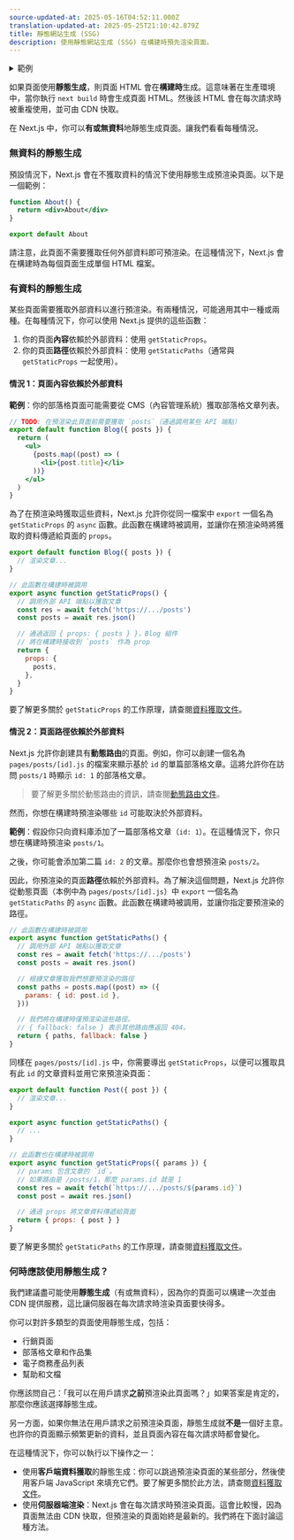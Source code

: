 ```yaml
---
source-updated-at: 2025-05-16T04:52:11.000Z
translation-updated-at: 2025-05-25T21:10:42.879Z
title: 靜態網站生成 (SSG)
description: 使用靜態網站生成 (SSG) 在構建時預先渲染頁面。
---
```


<details>
  <summary>範例</summary>

- [WordPress 範例](https://github.com/vercel/next.js/tree/canary/examples/cms-wordpress)([演示](https://next-blog-wordpress.vercel.app))
- [使用 markdown 檔案的部落格起始專案](https://github.com/vercel/next.js/tree/canary/examples/blog-starter) ([演示](https://next-blog-starter.vercel.app/))
- [DatoCMS 範例](https://github.com/vercel/next.js/tree/canary/examples/cms-datocms) ([演示](https://next-blog-datocms.vercel.app/))
- [TakeShape 範例](https://github.com/vercel/next.js/tree/canary/examples/cms-takeshape) ([演示](https://next-blog-takeshape.vercel.app/))
- [Sanity 範例](https://github.com/vercel/next.js/tree/canary/examples/cms-sanity) ([演示](https://next-blog-sanity.vercel.app/))
- [Prismic 範例](https://github.com/vercel/next.js/tree/canary/examples/cms-prismic) ([演示](https://next-blog-prismic.vercel.app/))
- [Contentful 範例](https://github.com/vercel/next.js/tree/canary/examples/cms-contentful) ([演示](https://next-blog-contentful.vercel.app/))
- [Strapi 範例](https://github.com/vercel/next.js/tree/canary/examples/cms-strapi) ([演示](https://next-blog-strapi.vercel.app/))
- [Prepr 範例](https://github.com/vercel/next.js/tree/canary/examples/cms-prepr) ([演示](https://next-blog-prepr.vercel.app/))
- [Agility CMS 範例](https://github.com/vercel/next.js/tree/canary/examples/cms-agilitycms) ([演示](https://next-blog-agilitycms.vercel.app/))
- [Cosmic 範例](https://github.com/vercel/next.js/tree/canary/examples/cms-cosmic) ([演示](https://next-blog-cosmic.vercel.app/))
- [ButterCMS 範例](https://github.com/vercel/next.js/tree/canary/examples/cms-buttercms) ([演示](https://next-blog-buttercms.vercel.app/))
- [Storyblok 範例](https://github.com/vercel/next.js/tree/canary/examples/cms-storyblok) ([演示](https://next-blog-storyblok.vercel.app/))
- [GraphCMS 範例](https://github.com/vercel/next.js/tree/canary/examples/cms-graphcms) ([演示](https://next-blog-graphcms.vercel.app/))
- [Kontent 範例](https://github.com/vercel/next.js/tree/canary/examples/cms-kontent-ai) ([演示](https://next-blog-kontent.vercel.app/))
- [Builder.io 範例](https://github.com/vercel/next.js/tree/canary/examples/cms-builder-io) ([演示](https://cms-builder-io.vercel.app/))
- [TinaCMS 範例](https://github.com/vercel/next.js/tree/canary/examples/cms-tina) ([演示](https://cms-tina-example.vercel.app/))
- [靜態推文 (演示)](https://static-tweet.vercel.app/)
- [Enterspeed 範例](https://github.com/vercel/next.js/tree/canary/examples/cms-enterspeed) ([演示](https://next-blog-demo.enterspeed.com/))

</details>

如果頁面使用**靜態生成**，則頁面 HTML 會在**構建時**生成。這意味著在生產環境中，當你執行 `next build` 時會生成頁面 HTML。然後該 HTML 會在每次請求時被重複使用，並可由 CDN 快取。

在 Next.js 中，你可以**有或無資料**地靜態生成頁面。讓我們看看每種情況。

### 無資料的靜態生成

預設情況下，Next.js 會在不獲取資料的情況下使用靜態生成預渲染頁面。以下是一個範例：

```jsx
function About() {
  return <div>About</div>
}

export default About
```

請注意，此頁面不需要獲取任何外部資料即可預渲染。在這種情況下，Next.js 會在構建時為每個頁面生成單個 HTML 檔案。

### 有資料的靜態生成

某些頁面需要獲取外部資料以進行預渲染。有兩種情況，可能適用其中一種或兩種。在每種情況下，你可以使用 Next.js 提供的這些函數：

1. 你的頁面**內容**依賴於外部資料：使用 `getStaticProps`。
2. 你的頁面**路徑**依賴於外部資料：使用 `getStaticPaths`（通常與 `getStaticProps` 一起使用）。

#### 情況 1：頁面內容依賴於外部資料

**範例**：你的部落格頁面可能需要從 CMS（內容管理系統）獲取部落格文章列表。

```jsx
// TODO: 在預渲染此頁面前需要獲取 `posts`（通過調用某些 API 端點）
export default function Blog({ posts }) {
  return (
    <ul>
      {posts.map((post) => (
        <li>{post.title}</li>
      ))}
    </ul>
  )
}
```

為了在預渲染時獲取這些資料，Next.js 允許你從同一檔案中 `export` 一個名為 `getStaticProps` 的 `async` 函數。此函數在構建時被調用，並讓你在預渲染時將獲取的資料傳遞給頁面的 `props`。

```jsx
export default function Blog({ posts }) {
  // 渲染文章...
}

// 此函數在構建時被調用
export async function getStaticProps() {
  // 調用外部 API 端點以獲取文章
  const res = await fetch('https://.../posts')
  const posts = await res.json()

  // 通過返回 { props: { posts } }，Blog 組件
  // 將在構建時接收到 `posts` 作為 prop
  return {
    props: {
      posts,
    },
  }
}
```

要了解更多關於 `getStaticProps` 的工作原理，請查閱[資料獲取文件](/docs/pages/building-your-application/data-fetching/get-static-props)。

#### 情況 2：頁面路徑依賴於外部資料

Next.js 允許你創建具有**動態路由**的頁面。例如，你可以創建一個名為 `pages/posts/[id].js` 的檔案來顯示基於 `id` 的單篇部落格文章。這將允許你在訪問 `posts/1` 時顯示 `id: 1` 的部落格文章。

> 要了解更多關於動態路由的資訊，請查閱[動態路由文件](/docs/pages/building-your-application/routing/dynamic-routes)。

然而，你想在構建時預渲染哪些 `id` 可能取決於外部資料。

**範例**：假設你只向資料庫添加了一篇部落格文章（`id: 1`）。在這種情況下，你只想在構建時預渲染 `posts/1`。

之後，你可能會添加第二篇 `id: 2` 的文章。那麼你也會想預渲染 `posts/2`。

因此，你預渲染的頁面**路徑**依賴於外部資料。為了解決這個問題，Next.js 允許你從動態頁面（本例中為 `pages/posts/[id].js`）中 `export` 一個名為 `getStaticPaths` 的 `async` 函數。此函數在構建時被調用，並讓你指定要預渲染的路徑。

```jsx
// 此函數在構建時被調用
export async function getStaticPaths() {
  // 調用外部 API 端點以獲取文章
  const res = await fetch('https://.../posts')
  const posts = await res.json()

  // 根據文章獲取我們想要預渲染的路徑
  const paths = posts.map((post) => ({
    params: { id: post.id },
  }))

  // 我們將在構建時僅預渲染這些路徑。
  // { fallback: false } 表示其他路由應返回 404。
  return { paths, fallback: false }
}
```

同樣在 `pages/posts/[id].js` 中，你需要導出 `getStaticProps`，以便可以獲取具有此 `id` 的文章資料並用它來預渲染頁面：

```jsx
export default function Post({ post }) {
  // 渲染文章...
}

export async function getStaticPaths() {
  // ...
}

// 此函數也在構建時被調用
export async function getStaticProps({ params }) {
  // params 包含文章的 `id`。
  // 如果路由是 /posts/1，那麼 params.id 就是 1
  const res = await fetch(`https://.../posts/${params.id}`)
  const post = await res.json()

  // 通過 props 將文章資料傳遞給頁面
  return { props: { post } }
}
```

要了解更多關於 `getStaticPaths` 的工作原理，請查閱[資料獲取文件](/docs/pages/building-your-application/data-fetching/get-static-paths)。

### 何時應該使用靜態生成？

我們建議盡可能使用**靜態生成**（有或無資料），因為你的頁面可以構建一次並由 CDN 提供服務，這比讓伺服器在每次請求時渲染頁面要快得多。

你可以對許多類型的頁面使用靜態生成，包括：

- 行銷頁面
- 部落格文章和作品集
- 電子商務產品列表
- 幫助和文檔

你應該問自己：「我可以在用戶請求**之前**預渲染此頁面嗎？」如果答案是肯定的，那麼你應該選擇靜態生成。

另一方面，如果你無法在用戶請求之前預渲染頁面，靜態生成就**不是**一個好主意。也許你的頁面顯示頻繁更新的資料，並且頁面內容在每次請求時都會變化。

在這種情況下，你可以執行以下操作之一：

- 使用**客戶端資料獲取**的靜態生成：你可以跳過預渲染頁面的某些部分，然後使用客戶端 JavaScript 來填充它們。要了解更多關於此方法，請查閱[資料獲取文件](/docs/pages/building-your-application/data-fetching/client-side)。
- 使用**伺服器端渲染**：Next.js 會在每次請求時預渲染頁面。這會比較慢，因為頁面無法由 CDN 快取，但預渲染的頁面始終是最新的。我們將在下面討論這種方法。